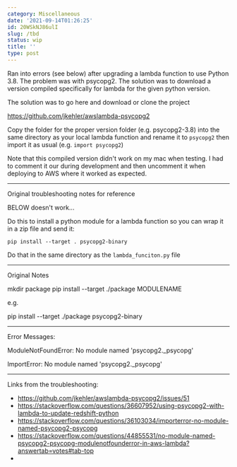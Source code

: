 ```yaml
---
category: Miscellaneous
date: '2021-09-14T01:26:25'
id: 20WSkNJ86ulI
slug: /tbd
status: wip
title: ''
type: post
---
```


Ran into errors (see below) after upgrading a lambda function to use Python 3.8. The problem was with psycopg2. The solution was to download a version compiled specifically for lambda for the given python version. 

The solution was to go here and download or clone the project

https://github.com/jkehler/awslambda-psycopg2

Copy the folder for the proper version folder (e.g. psycopg2-3.8) into the same directory as your local lambda function and rename it to `psycopg2` then import it as usual (e.g. `import psycopg2`)


Note that this compiled version didn't work on my mac when testing. I had to comment it our during development and then uncomment it when deploying to AWS where it worked as expected. 



---

Original troubleshooting notes for reference

BELOW doesn't work...

Do this to install a python module for a lambda function so you can wrap it in a zip file and send it:

```
pip install --target . psycopg2-binary
```

Do that in the same directory as the `lambda_funciton.py` file






---

Original Notes


mkdir package
pip install --target ./package MODULENAME


e.g. 

pip install --target ./package psycopg2-binary

---

Error Messages:

ModuleNotFoundError: No module named 'psycopg2._psycopg'

ImportError: No module named 'psycopg2._psycopg'



---

Links from the troubleshooting:

- https://github.com/jkehler/awslambda-psycopg2/issues/51
- https://stackoverflow.com/questions/36607952/using-psycopg2-with-lambda-to-update-redshift-python
- https://stackoverflow.com/questions/36103034/importerror-no-module-named-psycopg2-psycopg
- https://stackoverflow.com/questions/44855531/no-module-named-psycopg2-psycopg-modulenotfounderror-in-aws-lambda?answertab=votes#tab-top
-